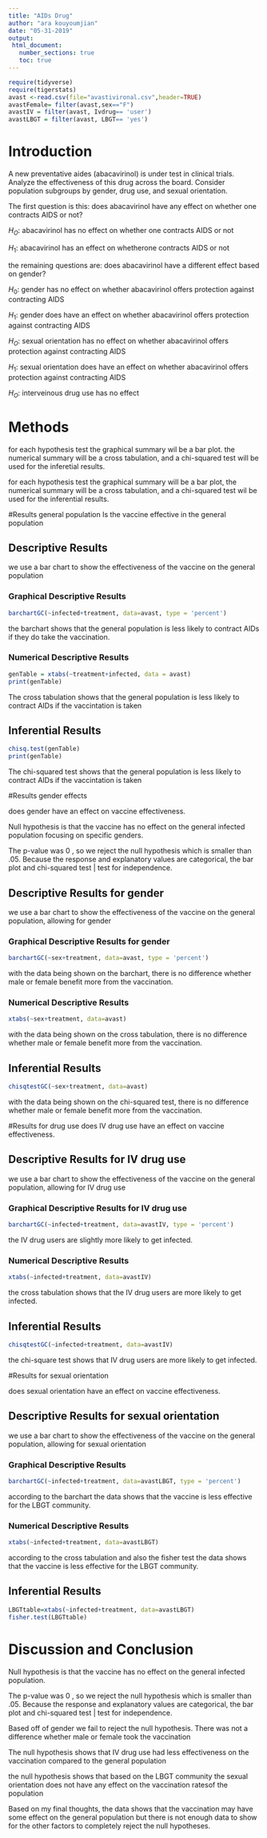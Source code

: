 ```yaml
---
title: "AIDs Drug"
author: "ara kouyoumjian"
date: "05-31-2019"
output:
 html_document:
   number_sections: true
   toc: true
---
```


```r
require(tidyverse)
require(tigerstats)
avast <-read.csv(file="avastivironal.csv",header=TRUE)
avastFemale= filter(avast,sex=="F")
avastIV = filter(avast, Ivdrug== 'user')
avastLBGT = filter(avast, LBGT== 'yes')
```

# Introduction

<!--In this section you explain what you are trying to show.  Where did the data come from?  What is the research or other question you are trying to answer?.  If you skimp in this section expect to be marked down in your grade. Paint a picture of the project a couple of paragraphs is expected!-->

A new  preventative aides (abacavirinol) is under test in clinical trials. Analyze the effectiveness of this drug across the board. Consider population subgroups by gender, drug use, and sexual orientation. 

The first question is this: does abacavirinol have any effect on whether one contracts AIDS or not?

$H_O:$ abacavirinol has no effect on whether one contracts AIDS or not

$H_1:$ abacavirinol has an effect on whetherone contracts AIDS or not

the remaining questions are: does abacavirinol have a different effect based on gender?

$H_0:$ gender has no effect on whether abacavirinol offers protection against contracting AIDS

$H_1:$ gender does have an effect on whether abacavirinol offers protection against contracting AIDS

$H_O:$ sexual orientation has no effect on whether abacavirinol offers protection against contracting AIDS

$H_1:$ sexual orientation does have an effect on whether abacavirinol offers protection against contracting AIDS

$H_O:$ interveinous drug use has no effect

# Methods
for each hypothesis test the graphical summary wil be a bar plot. the numerical summary will be a cross tabulation, and a chi-squared test will be used for the inferetial results.

<!--Decide on your methods:  use "variable analysis" or other appropriate descriptors.  Make sure to choose at least one graphical method and at least one numerical method. Discuss what data manipulations may be needed for example subsetting or other binning procedures and what sort of graphical displays and inferential tools will be used!-->

for each hypothesis test the graphical summary will be a bar plot, the numerical summary will be a cross tabulation, and a chi-squared test wil be used for the inferential results.


#Results general population
Is the vaccine effective in the general population


<!--Divide this section into two sub-sections:  One for your descriptive  results and one for your inferential results.!-->




## Descriptive Results
we use a bar chart to show the effectiveness of the vaccine on the general population


### Graphical Descriptive Results

<!--Graphical results here.  Make sure to show your code.  Provide appropriate labels for axes, giving units if possible, and provide a good title for the graph, too.  Use the graphical results to describe the patterns if any that exist in the data as focused toward the research question. Bottom line is to explain the features of the graph that are relevant to conforming or departing to what is expected by your null hypothesis !-->


```r
barchartGC(~infected+treatment, data=avast, type = 'percent')
```

the barchart shows that the general population is less likely to contract AIDs if they do take the vaccination.


### Numerical Descriptive Results

<!--Numerical results go here. Use the numerical results to describe the patterns if any that exist in the data as focused toward the research question!-->

```r
genTable = xtabs(~treatment+infected, data = avast)
print(genTable)
```

The cross tabulation shows that the general population is less likely to contract AIDs if the vaccintation is taken

## Inferential Results

<!--State hypothesis clearly.  Make sure your discussion of the inferential test covers all the aspects that the test output produces, such as test statistic, p-value etc.  Make a decision about the null hypothesis, explain the assumptions on which the selected test/procedure was based, and why the chosen procedure satisfys the assumptions and is appropriate to answer the research question!-->


```r
chisq.test(genTable)
print(genTable)
```

The chi-squared test shows that the general population is less likely to contract AIDs if the vaccintation is taken



#Results gender effects

does gender have an effect on vaccine effectiveness.

Null hypothesis is that the vaccine has no effect on the general infected population focusing on specific genders. 

The p-value was  0 , so we reject the null hypothesis which is smaller than .05. Because the response and explanatory values are categorical, the bar plot and chi-squared test | test for independence.  



<!--Divide this section into two sub-sections:  One for your descriptive  results and one for your inferential results.!-->

## Descriptive Results for gender
we use a bar chart to show the effectiveness of the vaccine on the general population, allowing for gender



### Graphical Descriptive Results for gender

```r
barchartGC(~sex+treatment, data=avast, type = 'percent')
```

with the data being shown on the barchart, there is no difference whether male or female benefit more from the vaccination.


<!--Graphical results here.  Make sure to show your code.  Provide appropriate labels for axes, giving units if possible, and provide a good title for the graph, too.  Use the graphical results to describe the patterns if any that exist in the data as focused toward the research question. Bottom line is to explain the features of the graph that are relevant to conforming or departing to what is expected by your null hypothesis !-->

### Numerical Descriptive Results

<!--Numerical results go here. Use the numerical results to describe the patterns if any that exist in the data as focused toward the research question!-->

```r
xtabs(~sex+treatment, data=avast)
```
with the data being shown on the cross tabulation, there is no difference whether male or female benefit more from the vaccination.


## Inferential Results

<!--State hypothesis clearly.  Make sure your discussion of the inferential test covers all the aspects that the test output produces, such as test statistic, p-value etc.  Make a decision about the null hypothesis, explain the assumptions on which the selected test/procedure was based, and why the chosen procedure satisfys the assumptions and is appropriate to answer the research question!-->

```r
chisqtestGC(~sex+treatment, data=avast)
```
with the data being shown on the chi-squared test, there is no difference whether male or female benefit more from the vaccination.


#Results for drug use
does IV drug use have an effect on vaccine effectiveness.

<!--Divide this section into two sub-sections:  One for your descriptive  results and one for your inferential results.!-->

## Descriptive Results for IV drug use
we use a bar chart to show the effectiveness of the vaccine on the general population, allowing for IV drug use



### Graphical Descriptive Results for IV drug use

<!--Graphical results here.  Make sure to show your code.  Provide appropriate labels for axes, giving units if possible, and provide a good title for the graph, too.  Use the graphical results to describe the patterns if any that exist in the data as focused toward the research question. Bottom line is to explain the features of the graph that are relevant to conforming or departing to what is expected by your null hypothesis !-->

```r
barchartGC(~infected+treatment, data=avastIV, type = 'percent')
```

the IV drug users are slightly more likely to get infected.

### Numerical Descriptive Results

<!--Numerical results go here. Use the numerical results to describe the patterns if any that exist in the data as focused toward the research question!-->

```r
xtabs(~infected+treatment, data=avastIV)
```
  
  the cross tabulation shows that the IV drug users are more likely to get infected.


## Inferential Results

<!--State hypothesis clearly.  Make sure your discussion of the inferential test covers all the aspects that the test output produces, such as test statistic, p-value etc.  Make a decision about the null hypothesis, explain the assumptions on which the selected test/procedure was based, and why the chosen procedure satisfys the assumptions and is appropriate to answer the research question!-->

```r
chisqtestGC(~infected+treatment, data=avastIV)
```

  the chi-square test shows that IV drug users are more likely to get infected.

#Results for sexual orientation

does sexual orientation have an effect on vaccine effectiveness.

<!--Divide this section into two sub-sections:  One for your descriptive  results and one for your inferential results.!-->

## Descriptive Results for sexual orientation 
we use a bar chart to show the effectiveness of the vaccine on the general population, allowing for sexual orientation



### Graphical Descriptive Results

<!--Graphical results here.  Make sure to show your code.  Provide appropriate labels for axes, giving units if possible, and provide a good title for the graph, too.  Use the graphical results to describe the patterns if any that exist in the data as focused toward the research question. Bottom line is to explain the features of the graph that are relevant to conforming or departing to what is expected by your null hypothesis !-->
```r
barchartGC(~infected+treatment, data=avastLBGT, type = 'percent')
```
according to the barchart the data shows that the vaccine is less effective for the LBGT community.


### Numerical Descriptive Results

<!--Numerical results go here. Use the numerical results to describe the patterns if any that exist in the data as focused toward the research question!-->

```r
xtabs(~infected+treatment, data=avastLBGT)
```
according to the cross tabulation and also the fisher test the data shows that the vaccine is less effective for the LBGT community.

## Inferential Results

<!--State hypothesis clearly.  Make sure your discussion of the inferential test covers all the aspects that the test output produces, such as test statistic, p-value etc.  Make a decision about the null hypothesis, explain the assumptions on which the selected test/procedure was based, and why the chosen procedure satisfys the assumptions and is appropriate to answer the research question!-->
```r
LBGTtable=xtabs(~infected+treatment, data=avastLBGT)
fisher.test(LBGTtable)
```



# Discussion and Conclusion

<!--Discussion and conclusion here.  If you found a relationship be sure to consider whether the relationship occurs because one of the variavbles causes the other, or whether they perhasps are related for some other reason.  Watch the chapter 6 videos from the GeorgeTown videos collection.!--> 

Null hypothesis is that the vaccine has no effect on the general infected population.  

The p-value was  0 , so we reject the null hypothesis which is smaller than .05. Because the response and explanatory values are categorical, the bar plot and chi-squared test | test for independence.  

Based off of gender we fail to reject the null hypothesis. There was not a difference whether male or female took the vaccination

The null hypothesis shows that IV drug use had less effectiveness on the vaccination compared to the general population

the null hypothesis shows that based on the LBGT community the sexual orientation does not have any effect on the vaccination ratesof the population

Based on my final thoughts, the data shows that the vaccination may have some effect on the general population but there is not enough data to show for the other factors to completely reject the null hypotheses.




